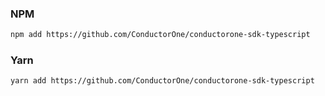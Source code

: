 ### NPM

```bash
npm add https://github.com/ConductorOne/conductorone-sdk-typescript
```

### Yarn

```bash
yarn add https://github.com/ConductorOne/conductorone-sdk-typescript
```